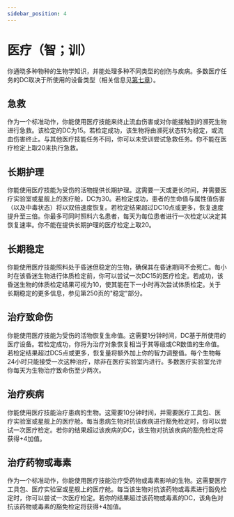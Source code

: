 ```yaml
---
sidebar_position: 4
---
```


# 医疗（智；训）

你通晓多种物种的生物学知识，并能处理多种不同类型的创伤与疾病。多数医疗任务的DC取决于所使用的设备类型（相关信息见[第七章](/core_rulebook/chapter%207)）。

## 急救

作为一个标准动作，你能使用医疗技能来终止流血伤害或对你能接触到的濒死生物进行急救。该检定的DC为15。若检定成功，该生物将由濒死状态转为稳定，或流血伤害终止。与其他医疗技能任务不同，你可以未受训尝试急救任务。你不能在医疗检定上取20来执行急救。

## 长期护理

你能使用医疗技能为受伤的活物提供长期护理。这需要一天或更长时间，并需要医疗实验室或星舰上的医疗舱，DC为30。若检定成功，患者的生命值与属性值伤害（以及中毒状态）将以双倍速度恢复。若检定结果超过DC10点或更多，恢复速度提升至三倍。你最多可同时照料六名患者，每天为每位患者进行一次检定以决定其恢复速率。你不能在提供长期护理的医疗检定上取20。

## 长期稳定

你能使用医疗技能照料处于昏迷但稳定的生物，确保其在昏迷期间不会死亡。每小时在该昏迷生物进行体质检定前，你可以尝试一次DC15的医疗检定。若成功，该昏迷生物的体质检定结果可视为10，使其能在下一小时再次尝试体质检定。关于长期稳定的更多信息，参见第250页的"稳定"部分。

## 治疗致命伤

你能使用医疗技能为受伤的活物恢复生命值。这需要1分钟时间，DC基于所使用的医疗设备。若检定成功，你将为治疗对象恢复相当于其等级或CR数值的生命值。若检定结果超过DC5点或更多，恢复量将额外加上你的智力调整值。每个生物每24小时只能接受一次这种治疗，除非在医疗实验室内进行。多数医疗实验室允许你每天为生物治疗致命伤至少两次。

## 治疗疾病

你能使用医疗技能治疗患病的生物。这需要10分钟时间，并需要医疗工具包、医疗实验室或星舰上的医疗舱。每当患病生物对抗该疾病进行豁免检定时，你可以尝试一次医疗检定。若你的结果超过该疾病的DC，该生物对抗该疾病的豁免检定将获得+4加值。

## 治疗药物或毒素

作为一个标准动作，你能使用医疗技能治疗受药物或毒素影响的生物。这需要医疗工具包、医疗实验室或星舰上的医疗舱。每当该生物对抗该药物或毒素进行豁免检定时，你可以尝试一次医疗检定。若你的结果超过该药物或毒素的DC，该角色对抗该药物或毒素的豁免检定将获得+4加值。
